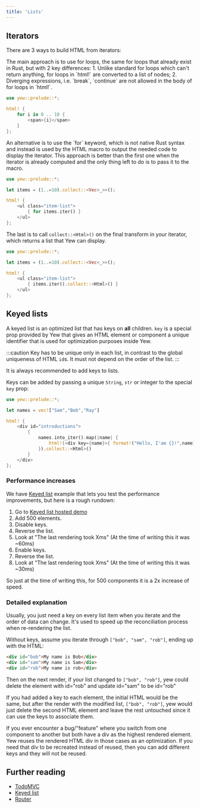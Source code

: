 ```yaml
---
title: 'Lists'
---
```



## Iterators

There are 3 ways to build HTML from iterators:

<Tabs>
  <TabItem value="`for` loops" label="`for` loops">
The main approach is to use for loops, the same for loops that already exist in Rust, but with 2 key differences:
1. Unlike standard for loops which can't return anything, for loops in `html!` are converted to a list of nodes;
2. Diverging expressions, i.e. `break`, `continue` are not allowed in the body of for loops in `html!`.

```rust
use yew::prelude::*;

html! {
    for i in 0 .. 10 {
        <span>{i}</span>
    }
};
```

  </TabItem>
  <TabItem value="`for` block" label="`for` block">
An alternative is to use the `for` keyword, which is not native Rust syntax and instead is used by
the HTML macro to output the needed code to display the iterator.
This approach is better than the first one when the iterator is already computed and the only thing left to do
is to pass it to the macro.

```rust
use yew::prelude::*;

let items = (1..=10).collect::<Vec<_>>();

html! {
    <ul class="item-list">
        { for items.iter() }
    </ul>
};
```

  </TabItem>
  <TabItem value="`collect` method" label="`collect` method">

The last is to call `collect::<Html>()` on the final transform in your iterator, which returns a
list that Yew can display.

```rust
use yew::prelude::*;

let items = (1..=10).collect::<Vec<_>>();

html! {
    <ul class="item-list">
        { items.iter().collect::<Html>() }
    </ul>
};
```

  </TabItem>
</Tabs>

## Keyed lists

A keyed list is an optimized list that has keys on **all** children.
`key` is a special prop provided by Yew that gives an HTML element or component a unique identifier
that is used for optimization purposes inside Yew.

:::caution
Key has to be unique only in each list, in contrast to the global uniqueness of HTML `id`s. It must not depend on the order of the list.
:::

It is always recommended to add keys to lists.

Keys can be added by passing a unique `String`, `str` or integer to the special `key` prop:

```rust , ignore
use yew::prelude::*;

let names = vec!["Sam","Bob","Ray"]

html! {
    <div id="introductions">
        {
            names.into_iter().map(|name| {
                html!{<div key={name}>{ format!("Hello, I'am {}!",name) }</div>}
            }).collect::<Html>()
        }
    </div>
};

```

### Performance increases

We have [Keyed list](https://github.com/yewstack/yew/tree/master/examples/keyed_list) example that lets you test the performance improvements, but here is a rough rundown:

1. Go to [Keyed list hosted demo](https://examples.yew.rs/keyed_list)
2. Add 500 elements.
3. Disable keys.
4. Reverse the list.
5. Look at "The last rendering took Xms" (At the time of writing this it was ~60ms)
6. Enable keys.
7. Reverse the list.
8. Look at "The last rendering took Xms" (At the time of writing this it was ~30ms)

So just at the time of writing this, for 500 components it is a 2x increase of speed.

### Detailed explanation

Usually, you just need a key on every list item when you iterate and the order of data can change.
It's used to speed up the reconciliation process when re-rendering the list.

Without keys, assume you iterate through `["bob", "sam", "rob"]`, ending up with the HTML:

```html
<div id="bob">My name is Bob</div>
<div id="sam">My name is Sam</div>
<div id="rob">My name is rob</div>
```

Then on the next render, if your list changed to `["bob", "rob"]`, yew could delete
the element with id="rob" and update id="sam" to be id="rob"

If you had added a key to each element, the initial HTML would be the same, but after
the render with the modified list, `["bob", "rob"]`, yew would just delete the second
HTML element and leave the rest untouched since it can use the keys to associate them.

If you ever encounter a bug/"feature" where you switch from one component to another but both have a div as the highest rendered element.
Yew reuses the rendered HTML div in those cases as an optimization.
If you need that div to be recreated instead of reused, then you can add different keys and they will not be reused.

## Further reading

- [TodoMVC](https://github.com/yewstack/yew/tree/master/examples/todomvc)
- [Keyed list](https://github.com/yewstack/yew/tree/master/examples/keyed_list)
- [Router](https://github.com/yewstack/yew/tree/master/examples/router)
